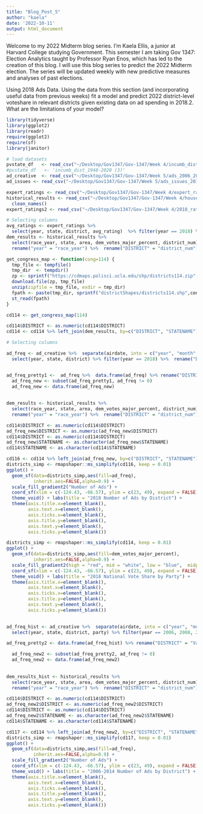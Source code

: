 ```yaml
---
title: "Blog_Post_5"
author: "kaela"
date: '2022-10-11'
output: html_document
---
```


Welcome to my 2022 Midterm blog series. I’m Kaela Ellis, a junior at Harvard College studying Government. This semester I am taking Gov 1347: Election Analytics taught by Professor Ryan Enos, which has led to the creation of this blog. I will use this blog series to predict the 2022 Midterm election. The series will be updated weekly with new predictive measures and analyses of past elections.


Using 2018 Ads Data. Using the data from this section (and incorporating useful data
from previous weeks) fit a model and predict 2022 district-level voteshare in relevant
districts given existing data on ad spending in 2018.2. What are the limitations of your model?


```r
library(tidyverse)
library(ggplot2)
library(readr)
require(ggplot2)
require(sf)
library(janitor)

# load datasets
pvstate_df   <- read_csv("~/Desktop/Gov1347/Gov-1347/Week 4/incumb_dist_1948-2022 (2).csv")
#pvstate_df   <- 'incumb_dist_1948-2020 (3)'
ad_creative  <- read_csv("~/Desktop/Gov1347/Gov-1347/Week 5/ads_2006_2018 (1).csv")
ad_issues <- read_csv("~/Desktop/Gov1347/Gov-1347/Week 5/ads_issues_2012-2018 (1).csv")
```



```r
expert_ratings <- read_csv("~/Desktop/Gov1347/Gov-1347/Week 4/expert_rating.csv")
historical_results <- read_csv("~/Desktop/Gov1347/Gov-1347/Week 4/house party vote share by district 1948-2020.csv") %>% 
  clean_names()
expert_ratings2 <- read_csv("~/Desktop/Gov1347/Gov-1347/Week 4/2018_ratings_share (2).csv")
```

```r
# Selecting columns
avg_ratings <- expert_ratings %>% 
  select(year, state, district, avg_rating)  %>% filter(year == 2018) %>%  rename("DISTRICT" = "district") %>% rename("STATENAME" = "state") %>%  drop_na()
dem_results <- historical_results %>% 
  select(race_year, state, area, dem_votes_major_percent, district_num) %>% 
  rename("year" = "race_year") %>%  rename("DISTRICT" = "district_num") %>% rename("STATENAME" = "state") %>% filter(year ==2018)
```

```r
get_congress_map <- function(cong=114) {
  tmp_file <- tempfile()
  tmp_dir  <- tempdir()
  zp <- sprintf("https://cdmaps.polisci.ucla.edu/shp/districts114.zip",cong)
  download.file(zp, tmp_file)
  unzip(zipfile = tmp_file, exdir = tmp_dir)
  fpath <- paste(tmp_dir, sprintf("districtShapes/districts114.shp",cong), sep = "/")
  st_read(fpath)
}

cd114 <- get_congress_map(114)

cd114$DISTRICT <- as.numeric(cd114$DISTRICT)
cd114 <- cd114 %>% left_join(dem_results, by=c("DISTRICT", "STATENAME"))

```

```r
# Selecting columns

ad_freq <- ad_creative %>%  separate(airdate, into = c("year", "month", "day"), sep = "-") %>% 
  select(year, state, district) %>% filter(year == 2018) %>%  rename("DISTRICT" = "district") %>% rename("STATENAME" = "state") 


ad_freq_pretty1 <-  ad_freq %>%  data.frame(ad_freq) %>% rename("DISTRICT" = "Var2") %>% rename("STATENAME" = "Var1") %>% rename("ad_freq" = "Freq") %>% select(STATENAME, DISTRICT, ad_freq)
  ad_freq_new <- subset(ad_freq_pretty1, ad_freq != 0) 
  ad_freq_new <- data.frame(ad_freq_new)
  
 
dem_results <- historical_results %>% 
  select(race_year, state, area, dem_votes_major_percent, district_num) %>% 
  rename("year" = "race_year") %>%  rename("DISTRICT" = "district_num") %>% rename("STATENAME" = "state") %>% filter(year ==2018)
```


```r

cd114$DISTRICT <- as.numeric(cd114$DISTRICT)
ad_freq_new$DISTRICT <- as.numeric(ad_freq_new$DISTRICT)
cd114$DISTRICT <- as.numeric(cd114$DISTRICT)
ad_freq_new$STATENAME <- as.character(ad_freq_new$STATENAME)
cd114$STATENAME <- as.character(cd114$STATENAME)

cd116 <- cd114 %>% left_join(ad_freq_new, by=c("DISTRICT", "STATENAME"))
districts_simp <- rmapshaper::ms_simplify(cd116, keep = 0.01)
ggplot() + 
  geom_sf(data=districts_simp,aes(fill=ad_freq),
          inherit.aes=FALSE,alpha=0.9) + 
  scale_fill_gradient2("Number of Ads") +
  coord_sf(xlim = c(-124.43, -66.57), ylim = c(23, 49), expand = FALSE) +  
  theme_void() + labs(title = "2018 Number of Ads by District") +
  theme(axis.title.x=element_blank(),
        axis.text.x=element_blank(),
        axis.ticks.x=element_blank(),
        axis.title.y=element_blank(),
        axis.text.y=element_blank(),
        axis.ticks.y=element_blank())
```
```r
districts_simp <- rmapshaper::ms_simplify(cd114, keep = 0.01)
ggplot() + 
  geom_sf(data=districts_simp,aes(fill=dem_votes_major_percent),
          inherit.aes=FALSE,alpha=0.9) + 
  scale_fill_gradient2(high = "red", mid = "white", low = "blue",  midpoint = 50, name = "Two-party voteshare margin") +
  coord_sf(xlim = c(-124.43, -66.57), ylim = c(23, 49), expand = FALSE) +  
  theme_void() + labs(title = "2018 National Vote Share by Party") +
  theme(axis.title.x=element_blank(),
        axis.text.x=element_blank(),
        axis.ticks.x=element_blank(),
        axis.title.y=element_blank(),
        axis.text.y=element_blank(),
        axis.ticks.y=element_blank())
  
```

```r
ad_freq_hist <- ad_creative %>%  separate(airdate, into = c("year", "month", "day"), sep = "-") %>% 
  select(year, state, district, party) %>% filter(year == 2006, 2008, 2010, 2012, 2014) %>%  rename("DISTRICT" = "district") %>% rename("STATENAME" = "state") 

ad_freq_pretty2 <- data.frame(ad_freq_hist) %>% rename("DISTRICT" = "Var2") %>% rename("STATENAME" = "Var1") %>% rename("ad_freq" = "Freq") %>% select(STATENAME, DISTRICT, ad_freq, party, year)

  ad_freq_new2 <- subset(ad_freq_pretty2, ad_freq != 0) 
  ad_freq_new2 <- data.frame(ad_freq_new2)
  
 
dem_results_hist <- historical_results %>% 
  select(race_year, state, area, dem_votes_major_percent, district_num) %>% 
  rename("year" = "race_year") %>%  rename("DISTRICT" = "district_num") %>% rename("STATENAME" = "state") %>% filter(year == 2006, 2008, 2010, 2012, 2014)
```

```r
cd114$DISTRICT <- as.numeric(cd114$DISTRICT)
ad_freq_new2$DISTRICT <- as.numeric(ad_freq_new2$DISTRICT)
cd114$DISTRICT <- as.numeric(cd114$DISTRICT)
ad_freq_new2$STATENAME <- as.character(ad_freq_new2$STATENAME)
cd114$STATENAME <- as.character(cd114$STATENAME)

cd117 <- cd114 %>% left_join(ad_freq_new2, by=c("DISTRICT", "STATENAME"))
districts_simp <- rmapshaper::ms_simplify(cd117, keep = 0.01)
ggplot() + 
  geom_sf(data=districts_simp,aes(fill=ad_freq),
          inherit.aes=FALSE,alpha=0.9) + 
  scale_fill_gradient2("Number of Ads") +
  coord_sf(xlim = c(-124.43, -66.57), ylim = c(23, 49), expand = FALSE) +  
  theme_void() + labs(title = "2006-2014 Number of Ads by District") +
  theme(axis.title.x=element_blank(),
        axis.text.x=element_blank(),
        axis.ticks.x=element_blank(),
        axis.title.y=element_blank(),
        axis.text.y=element_blank(),
        axis.ticks.y=element_blank())
```

